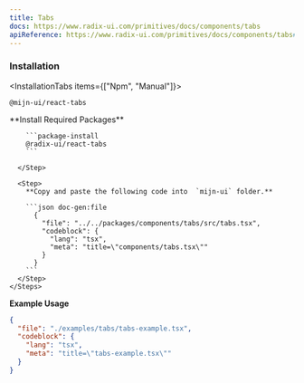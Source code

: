 ```yaml
---
title: Tabs
docs: https://www.radix-ui.com/primitives/docs/components/tabs
apiReference: https://www.radix-ui.com/primitives/docs/components/tabs#api-reference
---
```




<ComponentPreview>
  <TabsExample />
</ComponentPreview>

### Installation

<InstallationTabs items={["Npm", "Manual"]}>
  <InstallationTabsContent value="Npm">
  ```package-install
  @mijn-ui/react-tabs
  ```
  </InstallationTabsContent>

  <InstallationTabsContent value="Manual">
    <Steps>
      <Step>
        **Install Required Packages**

        ```package-install
        @radix-ui/react-tabs
        ```

      </Step>

      <Step>
        **Copy and paste the following code into  `mijn-ui` folder.**

        ```json doc-gen:file
          {
            "file": "../../packages/components/tabs/src/tabs.tsx",
            "codeblock": {
              "lang": "tsx",
              "meta": "title=\"components/tabs.tsx\""
            }
          }
        ```
      </Step>
    </Steps>

  </InstallationTabsContent>
</InstallationTabs>

**Example Usage**

```json doc-gen:file
{
  "file": "./examples/tabs/tabs-example.tsx",
  "codeblock": {
    "lang": "tsx",
    "meta": "title=\"tabs-example.tsx\""
  }
}
```
